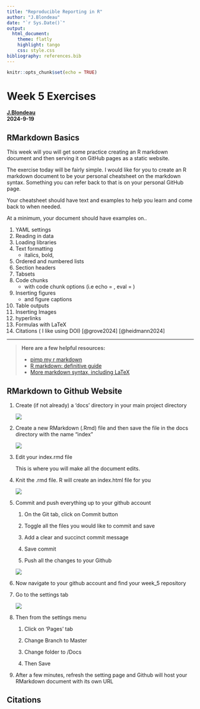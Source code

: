 ```yaml
---
title: "Reproducible Reporting in R"
author: "J.Blondeau"
date: "`r Sys.Date()`"
output:
  html_document:
    theme: flatly
    highlight: tango
    css: style.css
bibliography: references.bib
---
```


```r
knitr::opts_chunk$set(echo = TRUE)
```

# Week 5 Exercises {.tabset}

[**J.Blondeau**]{.underline}**\
2024-9-19**

## RMarkdown Basics

This week will you will get some practice creating an R markdown document and then serving it on GitHub pages as a static website.

The exercise today will be fairly simple. I would like for you to create an R markdown document to be your personal cheatsheet on the markdown syntax. Something you can refer back to that is on your personal GitHub page.

Your cheatsheet should have text and examples to help you learn and come back to when needed.

At a minimum, your document should have examples on..

1.  YAML settings
2.  Reading in data
3.  Loading libraries
4.  Text formatting
    -   italics, bold,
5.  Ordered and numbered lists
6.  Section headers
7.  Tabsets
8.  Code chunks
    -   with code chunk options (i.e echo = , eval = )
9.  Inserting figures
    -   and figure captions
10. Table outputs
11. Inserting Images
12. hyperlinks
13. Formulas with LaTeX
14. Citations ( I like using DOI) [@grove2024] [@heidmann2024]

------------------------------------------------------------------------

> **Here are a few helpful resources:**
>
> -   [pimp my r markdown](https://holtzy.github.io/Pimp-my-rmd/)
> -   [R markdown: definitive guide](https://bookdown.org/yihui/rmarkdown/)
> -   [More markdown syntax, including LaTeX](https://ashki23.github.io/markdown-latex.html)

## RMarkdown to Github Website

1.  Create (if not already) a 'docs' directory in your main project directory

    ![](images/add_docs_folder.jpg)

2.  Create a new RMarkdown (.Rmd) file and then save the file in the docs directory with the name "index"

    ![](images/save_index_file.jpg)

3.  Edit your index.rmd file

    This is where you will make all the document edits.

4.  Knit the .rmd file. R will create an index.html file for you

    ![](images/knit_index_file.jpg)

5.  Commit and push everything up to your github account

    1.  On the Git tab, click on Commit button

    2.  Toggle all the files you would like to commit and save

    3.  Add a clear and succinct commit message

    4.  Save commit

    5.  Push all the changes to your Github

    ![](images/commit_and_save.jpg)

6.  Now navigate to your github account and find your week_5 repository

7.  Go to the settings tab

    ![](images/github_settings.jpg)

8.  Then from the settings menu

    1.  Click on 'Pages' tab

    2.  Change Branch to Master

    3.  Change folder to /Docs

    4.  Then Save

9.  After a few minutes, refresh the setting page and Github will host your RMarkdown document with its own URL

## Citations
